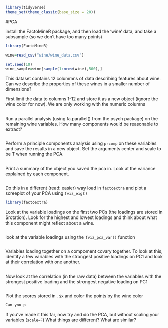 ```r
library(tidyverse)
theme_set(theme_classic(base_size = 20)) 
```

#PCA

install the FactoMineR package, and then load the 'wine' data, and take a subsample (so we don't have too many points)
```r
library(FactoMineR)

wine=read_csv("wine/wine_data.csv")

set.seed(10)
wine_sample=wine[sample(1:nrow(wine),500),]

```

This dataset contains 12 colummns of data describing features about wine. Can we describe the  properties of these wines in a smaller number of dimensions?

First limit the data to columns 1-12 and store it as a new object (ignore the wine color for now). We are only working with the numeric columns
```r


```

Run a parallel analysis (using fa.parallel() from the psych package) on the remaining wine variables.  How many components would be reasonable to extract?
```r

```


Perform a principle components analysis using `prcomp` on these variables and save the results in a new object.  Set the arguments center and scale to be T when running the PCA.
```r

```

Print a summary of the object you saved the pca in.  Look at the variance explained by each component.
```r

```

Do this in a different (read: easier) way
load in `factoextra` and plot a screeplot of your PCA using `fviz_eig()`
```r
library(factoextra)

```

Look at the variable loadings on the first two PCs (the loadings are stored in $rotation).  Look for the highest and lowest loadings and think about what this component might reflect about a wine.  
```r

```

look at the variable loadings using the `fviz_pca_var()` function
```r

```


Variables loading together on a compoment covary together. To look at this, identify a few variables with the strongest positive loadings on PC1 and look at their correlation with one another.  
```r

```

Now look at the correlation (in the raw data) between the variables with the strongest positive loading and the strongest negative loading on PC1
```r

```


Plot the scores stored in `.$x` and color the points by the wine color 
```r
Can you p

```
If you've made it this far, now try and do the PCA, but without scaling your variables (`scale=F`)
What things are different? What are similar? 